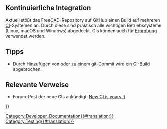 <languages/>

{{Docnav/de
|[[FreeCAD_Build_Tool/de|FreeCAD Bau Werkzeug]]
|[[Branding/de|Markenbildung]]
}}

{{TOCright}}

<span id="Continuous_Integration"></span>
== Kontinuierliche Integration ==

Aktuell stößt das FreeCAD-Repository auf GitHub einen Build auf mehreren [https://de.wikipedia.org/wiki/Kontinuierliche_Integration CI]-Systemen an. Durch diese sind praktisch alle wichtigen Betriebssysteme (Linux, macOS und Windows) abgedeckt. CIs können auch für [[Testing/de|Erprobung]] verwendet werden.

<span id="Tips"></span>
== Tipps ==

* Durch Hinzufügen von {{Incode|[skip ci]}} oder {{Incode|[ci skip]}} zu einem git-Commit wird ein CI-Build abgebrochen.

<span id="Relevant_links"></span>
== Relevante Verweise ==

* Forum-Post der neue CIs ankündigt: [https://forum.freecad.org/viewtopic.php?p=657956 New CI is yours :)]


{{Docnav/de
|[[FreeCAD_Build_Tool/de|FreeCAD Bau Werkzeug]]
|[[Branding/de|Markenbildung]]
}}

{{Userdocnavi{{#translation:}}}}
[[Category:Developer_Documentation{{#translation:}}]]
[[Category:Testing{{#translation:}}]]
{{clear}}